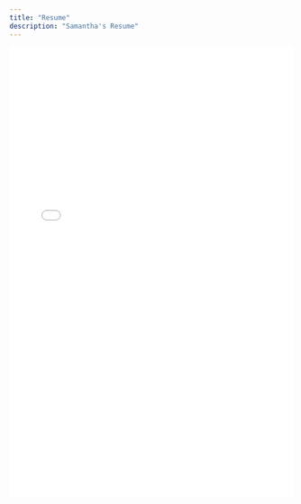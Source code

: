 ```yaml
---
title: "Resume"
description: "Samantha's Resume"
---
```


![](media/quartoresume.pdf){fig-align="center" width="100%" height=800}
